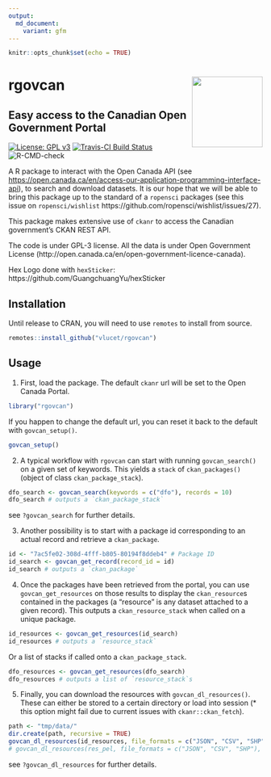 ```yaml
---
output:
  md_document:
    variant: gfm
---
```


```r
knitr::opts_chunk$set(echo = TRUE)
```

# rgovcan <img src="inst/rgovcan_hex.png" align="right" width=140/>
## Easy access to the Canadian Open Government Portal

[![License: GPL v3](https://img.shields.io/badge/License-GPL%20v3-blue.svg)](http://www.gnu.org/licenses/gpl-3.0)
[![Travis-CI Build Status](https://travis-ci.org/VLucet/rgovcan.svg?branch=master)](https://travis-ci.org/vlucet/rgovcan)
![R-CMD-check](https://github.com/VLucet/rgovcan/workflows/R-CMD-check/badge.svg)

A R package to interact with the Open Canada API (see <https://open.canada.ca/en/access-our-application-programming-interface-api>), to search and download datasets. It is our hope that we will be able to bring this package up to the standard of a `ropensci` packages (see this issue on `ropensci/wishlist` https://github.com/ropensci/wishlist/issues/27).

This package makes extensive use of `ckanr` to access the Canadian government's CKAN REST API.

The code is under GPL-3 license. All the data is under Open Government License
(http://open.canada.ca/en/open-government-licence-canada).

Hex Logo done with `hexSticker`: https://github.com/GuangchuangYu/hexSticker


## Installation

Until release to CRAN, you will need to use `remotes` to install from source.

```r
remotes::install_github("vlucet/rgovcan")
```

## Usage

1. First, load the package. The default `ckanr` url will be set to the Open Canada Portal.
```r
library("rgovcan")
```
If you happen to change the default url, you can reset it back to the default with `govcan_setup()`.
```r
govcan_setup()
```

2. A typical workflow with `rgovcan` can start with running `govcan_search()` on a given set of keywords. This yields a `stack` of `ckan_packages()` (object of class `ckan_package_stack`).
```r
dfo_search <- govcan_search(keywords = c("dfo"), records = 10)
dfo_search # outputs a `ckan_package_stack`
```
see `?govcan_search` for further details.

3. Another possibility is to start with a package id corresponding to an actual record and retrieve a `ckan_package`.
```r
id <- "7ac5fe02-308d-4fff-b805-80194f8ddeb4" # Package ID
id_search <- govcan_get_record(record_id = id)
id_search # outputs a `ckan_package`
```

4. Once the packages have been retrieved from the portal, you can use `govcan_get_resources` on those results to display the `ckan_resource`s contained in the packages (a "resource" is any dataset attached to a given record). This outputs a `ckan_resource_stack` when called on a unique package.
```r
id_resources <- govcan_get_resources(id_search)
id_resources # outputs a `resource_stack`
```
Or a list of stacks if called onto a `ckan_package_stack`.
```r
dfo_resources <- govcan_get_resources(dfo_search)
dfo_resources # outputs a list of `resource_stack`s
```

5. Finally, you can download the resources with `govcan_dl_resources()`. These can either be stored to a certain directory or load into session (* this option might fail due to current issues with `ckanr::ckan_fetch`).

```r
path <- "tmp/data/"
dir.create(path, recursive = TRUE)
govcan_dl_resources(id_resources, file_formats = c("JSON", "CSV", "SHP"), where = path)
# govcan_dl_resources(res_pel, file_formats = c("JSON", "CSV", "SHP"), where = "session")
```

see `?govcan_dl_resources` for further details.